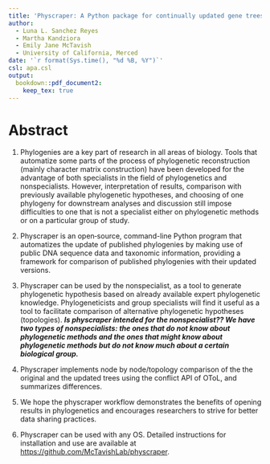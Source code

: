 ```yaml
---
title: 'Physcraper: A Python package for continually updated gene trees'
author:
  - Luna L. Sanchez Reyes
  - Martha Kandziora
  - Emily Jane McTavish
  - University of California, Merced
date: '`r format(Sys.time(), "%d %B, %Y")`'
csl: apa.csl
output:
  bookdown::pdf_document2:
    keep_tex: true
---
```


# Abstract

1. Phylogenies are a key part of research in all areas of biology. Tools that automatize
some parts of the process of phylogenetic reconstruction (mainly character matrix construction)
have been developed for the advantage of both specialists in the field of phylogenetics and nonspecialists.
However, interpretation of results, comparison with previously available phylogenetic
hypotheses, and choosing of one phylogeny for downstream analyses and discussion still impose difficulties
to one that is not a specialist either on phylogenetic methods or on a particular group of study.

1. Physcraper is an open‐source, command-line Python program that automatizes the update of published
phylogenies by making use of public DNA sequence data and taxonomic information,
providing a framework for comparison of published phylogenies with their updated versions.

1. Physcraper can be used by the nonspecialist, as a tool to generate phylogenetic
hypothesis based on already available expert phylogenetic knowledge.
Phylogeneticists and group specialists will find it useful as a tool to facilitate comparison
of alternative phylogenetic hypotheses (topologies).
***Is physcraper intended for the nonspecialist?? We have two types of nonspecialists:
the ones that do not know about phylogenetic methods and the ones that might know
about phylogenetic methods but do not know much about a certain biological group.***

1. Physcraper implements node by node/topology comparison of the the original and the updated
trees using the conflict API of OToL, and summarizes differences.

1. We hope the physcraper workflow demonstrates the benefits of opening results in phylogenetics and encourages researchers to strive for better data sharing practices.

1. Physcraper can be used with any OS. Detailed instructions for installation and
use are available at <https://github.com/McTavishLab/physcraper>.


